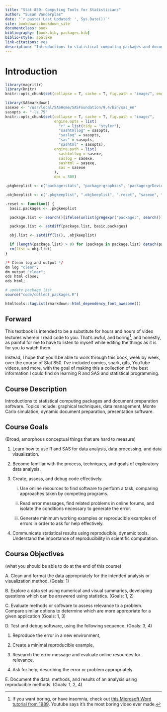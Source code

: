 ```yaml
--- 
title: "Stat 850: Computing Tools for Statisticians"
author: "Susan Vanderplas"
date: "`r paste('Last Updated: ', Sys.Date())`"
site: bookdown::bookdown_site
documentclass: book
bibliography: [book.bib, packages.bib]
biblio-style: apalike
link-citations: yes
description: "Introductions to statistical computing packages and document preparation software. Topics include: graphical techniques, data management, Monte Carlo simulation, dynamic document preparation, presentation software."
---
```



# Introduction {-}

```r
library(magrittr)
library(knitr)
knitr::opts_chunk$set(collapse = T, cache = T, fig.path = "image/", engine.opts = list("r" = list(tidy = "styler")), dpi = 300)
```

```r
library(SASmarkdown)
sasexe <- "/usr/local/SASHome/SASFoundation/9.4/bin/sas_en"
sasopts <- "-ls 75"
knitr::opts_chunk$set(collapse = T, cache = T, fig.path = "image/",
                      engine.opts = list(
                        "r" = list(tidy = "styler"), 
                        "sashtmllog" = sasopts, 
                        "saslog" = sasopts,
                        "sas" = sasopts,
                        "sashtml" = sasopts),
                      engine.path = list(
                        sashtmllog = sasexe,
                        saslog = sasexe,
                        sashtml = sasexe,
                        sas = sasexe
                      ),
                      dpi = 300)
```

```r
.pkgkeeplist <- c("package:stats", "package:graphics", "package:grDevices", "package:utils", "package:datasets", "package:methods", "package:base", "package:SASmarkdown", "package:rmarkdown", "package:knitr", "package:magrittr")

.objkeeplist <- c(".pkgkeeplist", ".objkeeplist", ".reset", "sasexe", "sasopts")

.reset <- function() {
  basic.packages <- .pkgkeeplist

  package.list <- search()[ifelse(unlist(gregexpr("package:", search())) == 1, TRUE, FALSE)]

  package.list <- setdiff(package.list, basic.packages)

  obj.list <- setdiff(ls(), .objkeeplist)

  if (length(package.list) > 0) for (package in package.list) detach(package, character.only = TRUE)
  rm(list = obj.list)
}
```


```r
/* Clean log and output */
dm log "clear";
dm output "clear";
ods html close;
ods html;
```

```r
# update package list
source("code/collect_packages.R")
```

```r
htmltools::tagList(rmarkdown::html_dependency_font_awesome())
```
## Forward {-}

This textbook is intended to be a substitute for hours and hours of video lectures wherein I read code to you. That's awful, and boring^[If you want boring, or have insomnia, check out [this Microsoft Word tutorial from 1989](https://www.youtube.com/watch?v=Jk71bPz5VLo). Youtube says it's the most boring video ever made.], and honestly, as painful for me to have to listen to myself while editing the things as it is for you to watch them.

Instead, I hope  that you'll be able to work through this book, week by week, over the course of Stat 850. I've included comics, snark, gifs, YouTube videos, and more, with the goal of making this a collection of the best information I could find on learning R and SAS and statistical programming. 


## Course Description {-}
Introductions to statistical computing packages and document preparation software. Topics include: graphical techniques, data management, Monte Carlo simulation, dynamic document preparation, presentation software.

## Course Goals {-}
(Broad, amorphous conceptual things that are hard to measure)

1. Learn how to use R and SAS for data analysis, data processing, and data visualization.

2. Become familiar with the process, techniques, and goals of exploratory data analysis.

3. Create, assess, and debug code effectively.

    i. Use online resources to find software to perform a task, comparing approaches taken by competing programs.
    
    ii. Read error messages, find related problems in online forums, and isolate the conditions necessary to generate the error.
    
    iii. Generate minimum working examples or reproducible examples of errors in order to ask for help effectively.

4. Communicate statistical results using reproducible, dynamic tools. Understand the importance of reproducibility in scientific computation.

## Course Objectives {-}
(what you should be able to do at the end of this course)

A. Clean and format the data appropriately for the intended analysis or visualization method. (Goals: 1)

B. Explore a data set using numerical and visual summaries, developing questions which can be answered using statistics. (Goals: 1, 2)

C. Evaluate methods or software to assess relevance to a problem. Compare similar options to determine which are more appropriate for a given application (Goals: 1, 3)

D. Test and debug software, using the following sequence: (Goals: 3, 4)

   1. Reproduce the error in a new environment,
  
   2. Create a minimal reproducible example,
  
   3. Research the error message and evaluate online resources for relevance,
   
   4. Ask for help, describing the error or problem appropriately.

E. Document the data, methods, and results of an analysis using reproducible methods. (Goals: 1, 2, 4)
